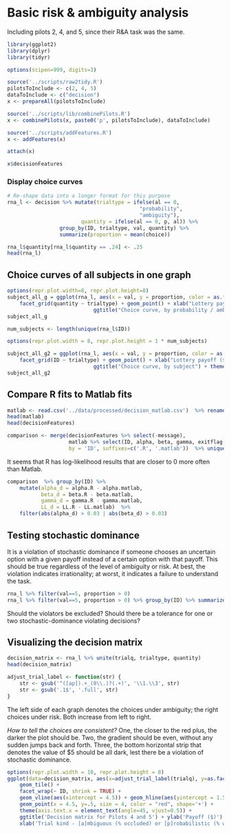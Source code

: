 # Basic risk & ambiguity analysis
Including pilots 2, 4, and 5, since their R&A task was the same.

```r
library(ggplot2)
library(dplyr)
library(tidyr)

options(scipen=999, digits=3)

source('../scripts/raw2tidy.R')
pilotsToInclude <- c(2, 4, 5)
dataToInclude <- c("decision")
x <- prepareAll(pilotsToInclude)

source('../scripts/lib/combinePilots.R')
x <- combinePilots(x, paste0('p', pilotsToInclude), dataToInclude)
```

```r
source('../scripts/addFeatures.R')
x <- addFeatures(x)
```

```r
attach(x)
```

```r
x$decisionFeatures
```

### Display choice curves

```r
# Re-shape data into a longer format for this purpose
rna_l <- decision %>% mutate(trialtype = ifelse(al == 0,
                                           "probability",
                                           "ambiguity"),
                        quantity = ifelse(al == 0, p, al)) %>% 
                 group_by(ID, trialtype, val, quantity) %>% 
                 summarize(proportion = mean(choice))

rna_l$quantity[rna_l$quantity == .24] <- .25
head(rna_l)
```

## Choice curves of all subjects in one graph

```r
options(repr.plot.width=8, repr.plot.height=8)
subject_all_g = ggplot(rna_l, aes(x = val, y = proportion, color = as.factor(ID))) + geom_line(position=position_dodge(width=1.5)) + 
    facet_grid(quantity ~ trialtype) + geom_point() + xlab("Lottery payoff ($)") + ylab("Proportion of lotteries chosen") + 
                            ggtitle("Choice curve, by probability / ambiguity level") + theme_bw()
subject_all_g
```

```r
num_subjects <- length(unique(rna_l$ID))
```

```r
options(repr.plot.width = 8, repr.plot.height = 1 * num_subjects)

subject_all_g2 = ggplot(rna_l, aes(x = val, y = proportion, color = as.factor(quantity))) + geom_line(position=position_dodge(width=0.5)) + 
    facet_grid(ID ~ trialtype) + geom_point() + xlab("Lottery payoff ($)") + ylab("Proportion of lotteries chosen") + 
                            ggtitle("Choice curve, by subject") + theme_bw()
subject_all_g2
```

## Compare R fits to Matlab fits

```r
matlab <- read.csv('../data/processed/decision_matlab.csv')  %>% rename(ID = id)
head(matlab)
head(decisionFeatures)
```

```r
comparison <- merge(decisionFeatures %>% select(-message),
                    matlab %>% select(ID, alpha, beta, gamma, exitflag, LL), 
                    by = 'ID', suffixes=c('.R', '.matlab'))  %>% unique()
```

It seems that R has log-likelihood results that are closer to 0 more often than Matlab.

```r
comparison  %>% group_by(ID) %>% 
    mutate(alpha_d = alpha.R - alpha.matlab, 
           beta_d = beta.R - beta.matlab, 
           gamma_d = gamma.R - gamma.matlab,
           LL_d = LL.R - LL.matlab)  %>% 
    filter(abs(alpha_d) > 0.03 | abs(beta_d) > 0.03)
```

## Testing stochastic dominance
It is a violation of stochastic dominance if someone chooses an uncertain option with a given payoff instead of a certain option with that payoff. This should be true regardless of the level of ambiguity or risk. At best, the violation indicates irrationality; at worst, it indicates a failure to understand the task.

```r
rna_l %>% filter(val==5, proportion > 0)
rna_l %>% filter(val==5, proportion > 0) %>% group_by(ID) %>% summarize(violations=sum(proportion))
```

Should the violators be excluded? Should there be a tolerance for one or two stochastic-dominance violating decisions?

## Visualizing the decision matrix

```r
decision_matrix <- rna_l %>% unite(trialq, trialtype, quantity)
head(decision_matrix)
```

```r
adjust_trial_label <- function(str) {
    str <- gsub('^([ap]).+_(0\\.)?(.+)', '\\1.\\3', str)
    str <- gsub('.1$', '.full', str)
}
```

The left side of each graph denotes the choices under ambiguity; the right choices under risk. Both increase from left to right.

*How to tell the choices are consistent?* One, the closer to the red plus, the darker the plot should be. Two, the gradient should be even, without any sudden jumps back and forth. Three, the bottom horizontal strip that denotes the value of $5 should be all dark, lest there be a violation of stochastic dominance.

```r
options(repr.plot.width = 10, repr.plot.height = 8)
ggplot(data=decision_matrix, aes(x=adjust_trial_label(trialq), y=as.factor(val), fill=proportion)) + 
    geom_tile() + 
    facet_wrap(~ ID, shrink = TRUE) + 
    geom_vline(aes(xintercept = 4.5)) + geom_hline(aes(yintercept = 1.5)) +
    geom_point(x = 4.5, y=.5, size = 4, color = "red", shape='+') +
    theme(axis.text.x = element_text(angle=45, vjust=0.5)) + 
    ggtitle('Decision matrix for Pilots 4 and 5') + ylab('Payoff ($)') + 
    xlab('Trial kind - [a]mbiguous (% occluded) or [p]robabilistic (% win chance)')
```